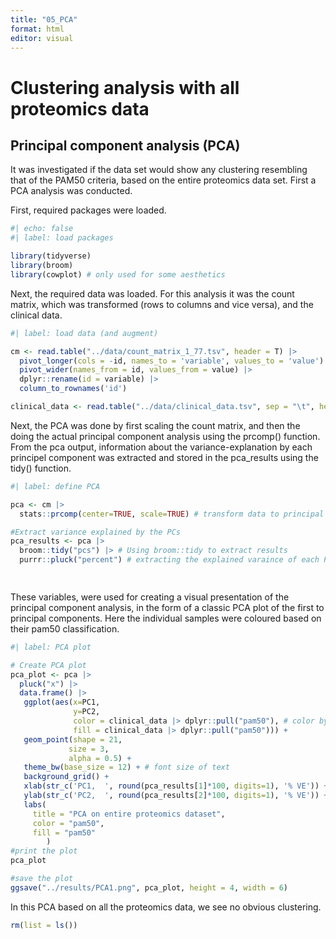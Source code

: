 ```yaml
---
title: "05_PCA"
format: html
editor: visual
---
```


# Clustering analysis with all proteomics data

## Principal component analysis (PCA)

It was investigated if the data set would show any clustering resembling that of the PAM50 criteria, based on the entire proteomics data set. First a PCA analysis was conducted.

First, required packages were loaded.

```r
#| echo: false
#| label: load packages

library(tidyverse)
library(broom)
library(cowplot) # only used for some aesthetics

```

Next, the required data was loaded. For this analysis it was the count matrix, which was transformed (rows to columns and vice versa), and the clinical data.

```r
#| label: load data (and augment)

cm <- read.table("../data/count_matrix_1_77.tsv", header = T) |>
  pivot_longer(cols = -id, names_to = 'variable', values_to = 'value') |>
  pivot_wider(names_from = id, values_from = value) |>
  dplyr::rename(id = variable) |>
  column_to_rownames('id')

clinical_data <- read.table("../data/clinical_data.tsv", sep = "\t", header = T)
```

Next, the PCA was done by first scaling the count matrix, and then the doing the actual principal component analysis using the prcomp() function. From the pca output, information about the variance-explanation by each principel component was extracted and stored in the pca_results using the tidy() function.

```r
#| label: define PCA

pca <- cm |> 
  stats::prcomp(center=TRUE, scale=TRUE) # transform data to principal components

#Extract variance explained by the PCs
pca_results <- pca |>
  broom::tidy("pcs") |> # Using broom::tidy to extract results
  purrr::pluck("percent") # extracting the explained varaince of each PC

  
```

These variables, were used for creating a visual presentation of the principal component analysis, in the form of a classic PCA plot of the first to principal components. Here the individual samples were coloured based on their pam50 classification.

```r
#| label: PCA plot

# Create PCA plot
pca_plot <- pca |> 
  pluck("x") |> 
  data.frame() |> 
   ggplot(aes(x=PC1, 
              y=PC2, 
              color = clinical_data |> dplyr::pull("pam50"), # color by pam50 from clinical_data
              fill = clinical_data |> dplyr::pull("pam50"))) +
   geom_point(shape = 21,
             size = 3, 
             alpha = 0.5) +
   theme_bw(base_size = 12) + # font size of text
   background_grid() +
   xlab(str_c('PC1,  ', round(pca_results[1]*100, digits=1), '% VE')) + 
   ylab(str_c('PC2,  ', round(pca_results[2]*100, digits=1), '% VE')) +
   labs(
     title = "PCA on entire proteomics dataset",
     color = "pam50",
     fill = "pam50"
        )
#print the plot
pca_plot

#save the plot
ggsave("../results/PCA1.png", pca_plot, height = 4, width = 6)

```

In this PCA based on all the proteomics data, we see no obvious clustering.

```r
rm(list = ls())
```

